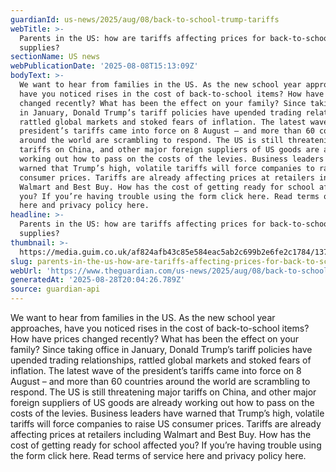 ```yaml
---
guardianId: us-news/2025/aug/08/back-to-school-trump-tariffs
webTitle: >-
  Parents in the US: how are tariffs affecting prices for back-to-school
  supplies?
sectionName: US news
webPublicationDate: '2025-08-08T15:13:09Z'
bodyText: >-
  We want to hear from families in the US. As the new school year approaches,
  have you noticed rises in the cost of back-to-school items? How have prices
  changed recently? What has been the effect on your family? Since taking office
  in January, Donald Trump’s tariff policies have upended trading relationships,
  rattled global markets and stoked fears of inflation. The latest wave of the
  president’s tariffs came into force on 8 August – and more than 60 countries
  around the world are scrambling to respond. The US is still threatening major
  tariffs on China, and other major foreign suppliers of US goods are already
  working out how to pass on the costs of the levies. Business leaders have
  warned that Trump’s high, volatile tariffs will force companies to raise US
  consumer prices. Tariffs are already affecting prices at retailers including
  Walmart and Best Buy. How has the cost of getting ready for school affected
  you? If you’re having trouble using the form click here. Read terms of service
  here and privacy policy here.
headline: >-
  Parents in the US: how are tariffs affecting prices for back-to-school
  supplies?
thumbnail: >-
  https://media.guim.co.uk/af824afb43c85e584eac5ab2c699b2e6fe2c1784/137_0_3239_2591/500.jpg
slug: parents-in-the-us-how-are-tariffs-affecting-prices-for-back-to-school-supplies
webUrl: 'https://www.theguardian.com/us-news/2025/aug/08/back-to-school-trump-tariffs'
generatedAt: '2025-08-28T20:04:26.789Z'
source: guardian-api
---
```

We want to hear from families in the US. As the new school year approaches, have you noticed rises in the cost of back-to-school items? How have prices changed recently? What has been the effect on your family? Since taking office in January, Donald Trump’s tariff policies have upended trading relationships, rattled global markets and stoked fears of inflation. The latest wave of the president’s tariffs came into force on 8 August – and more than 60 countries around the world are scrambling to respond. The US is still threatening major tariffs on China, and other major foreign suppliers of US goods are already working out how to pass on the costs of the levies. Business leaders have warned that Trump’s high, volatile tariffs will force companies to raise US consumer prices. Tariffs are already affecting prices at retailers including Walmart and Best Buy. How has the cost of getting ready for school affected you? If you’re having trouble using the form click here. Read terms of service here and privacy policy here.
